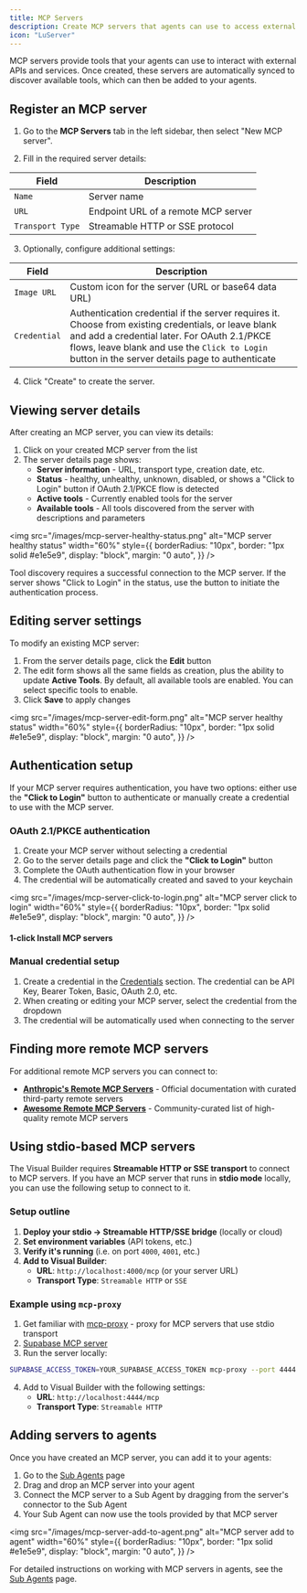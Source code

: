 ```yaml
---
title: MCP Servers
description: Create MCP servers that agents can use to access external services.
icon: "LuServer"
---
```


MCP servers provide tools that your agents can use to interact with external APIs and services. Once created, these servers are automatically synced to discover available tools, which can then be added to your agents.

<Snippet file="mcp/intro-create-and-add.mdx" />

## Register an MCP server

1. Go to the **MCP Servers** tab in the left sidebar, then select "New MCP server".

2. Fill in the required server details:

| Field            | Description                         |
| ---------------- | ----------------------------------- |
| `Name`           | Server name                         |
| `URL`            | Endpoint URL of a remote MCP server |
| `Transport Type` | Streamable HTTP or SSE protocol     |

3. Optionally, configure additional settings:

| Field        | Description                                                                                                                                                                                                                                            |
| ------------ | ------------------------------------------------------------------------------------------------------------------------------------------------------------------------------------------------------------------------------------------------------ |
| `Image URL`  | Custom icon for the server (URL or base64 data URL)                                                                                                                                                                                                    |
| `Credential` | Authentication credential if the server requires it. Choose from existing credentials, or leave blank and add a credential later. For OAuth 2.1/PKCE flows, leave blank and use the `Click to Login` button in the server details page to authenticate |

4. Click "Create" to create the server.

## Viewing server details

After creating an MCP server, you can view its details:

1. Click on your created MCP server from the list
2. The server details page shows:
   - **Server information** - URL, transport type, creation date, etc.
   - **Status** - healthy, unhealthy, unknown, disabled, or shows a "Click to Login" button if OAuth 2.1/PKCE flow is detected
   - **Active tools** - Currently enabled tools for the server
   - **Available tools** - All tools discovered from the server with descriptions and parameters

<img
  src="/images/mcp-server-healthy-status.png"
  alt="MCP server healthy status"
  width="60%"
  style={{
    borderRadius: "10px",
    border: "1px solid #e1e5e9",
    display: "block",
    margin: "0 auto",
  }}
/>

<Note>
  Tool discovery requires a successful connection to the MCP server. If the
  server shows "Click to Login" in the status, use the button to initiate the
  authentication process.
</Note>

## Editing server settings

To modify an existing MCP server:

1. From the server details page, click the **Edit** button
2. The edit form shows all the same fields as creation, plus the ability to update **Active Tools**. By default, all available tools are enabled. You can select specific tools to enable.
3. Click **Save** to apply changes

<img
  src="/images/mcp-server-edit-form.png"
  alt="MCP server healthy status"
  width="60%"
  style={{
    borderRadius: "10px",
    border: "1px solid #e1e5e9",
    display: "block",
    margin: "0 auto",
  }}
/>

## Authentication setup

If your MCP server requires authentication, you have two options: either use the **"Click to Login"** button to authenticate or manually create a credential to use with the MCP server.

### OAuth 2.1/PKCE authentication

1. Create your MCP server without selecting a credential
2. Go to the server details page and click the **"Click to Login"** button
3. Complete the OAuth authentication flow in your browser
4. The credential will be automatically created and saved to your keychain

<img
  src="/images/mcp-server-click-to-login.png"
  alt="MCP server click to login"
  width="60%"
  style={{
    borderRadius: "10px",
    border: "1px solid #e1e5e9",
    display: "block",
    margin: "0 auto",
  }}
/>

#### 1-click Install MCP servers

<Snippet file="mcp/popular-oauth-servers.mdx" />

### Manual credential setup

1. Create a credential in the [Credentials](/visual-builder/tools/credentials) section. The credential can be API Key, Bearer Token, Basic, OAuth 2.0, etc.
2. When creating or editing your MCP server, select the credential from the dropdown
3. The credential will be automatically used when connecting to the server

## Finding more remote MCP servers

For additional remote MCP servers you can connect to:

- **[Anthropic's Remote MCP Servers](https://docs.anthropic.com/en/docs/agents-and-tools/remote-mcp-servers)** - Official documentation with curated third-party remote servers
- **[Awesome Remote MCP Servers](https://github.com/jaw9c/awesome-remote-mcp-servers)** - Community-curated list of high-quality remote MCP servers

## Using stdio-based MCP servers

The Visual Builder requires **Streamable HTTP or SSE transport** to connect to MCP servers. If you have an MCP server that runs in **stdio mode** locally, you can use the following setup to connect to it.

### Setup outline

1. **Deploy your stdio -> Streamable HTTP/SSE bridge** (locally or cloud)
2. **Set environment variables** (API tokens, etc.)
3. **Verify it's running** (i.e. on port `4000`, `4001`, etc.)
4. **Add to Visual Builder**:
   - **URL**: `http://localhost:4000/mcp` (or your server URL)
   - **Transport Type**: `Streamable HTTP` or `SSE`

### Example using `mcp-proxy`

1. Get familiar with [mcp-proxy](https://github.com/sparfenyuk/mcp-proxy) - proxy for MCP servers that use stdio transport
2. [Supabase MCP server](https://github.com/supabase-community/supabase-mcp)
3. Run the server locally:

```bash
SUPABASE_ACCESS_TOKEN=YOUR_SUPABASE_ACCESS_TOKEN mcp-proxy --port 4444 --shell "npx -y @supabase/mcp-server-supabase@latest --read-only"
```

4. Add to Visual Builder with the following settings:
   - **URL**: `http://localhost:4444/mcp`
   - **Transport Type**: `Streamable HTTP`

## Adding servers to agents

Once you have created an MCP server, you can add it to your agents:

1. Go to the [Sub Agents](/visual-builder/sub-agents) page
2. Drag and drop an MCP server into your agent
3. Connect the MCP server to a Sub Agent by dragging from the server's connector to the Sub Agent
4. Your Sub Agent can now use the tools provided by that MCP server

<img
  src="/images/mcp-server-add-to-agent.png"
  alt="MCP server add to agent"
  width="60%"
  style={{
    borderRadius: "10px",
    border: "1px solid #e1e5e9",
    display: "block",
    margin: "0 auto",
  }}
/>

For detailed instructions on working with MCP servers in agents, see the [Sub Agents](/visual-builder/sub-agents#adding-tools) page.
